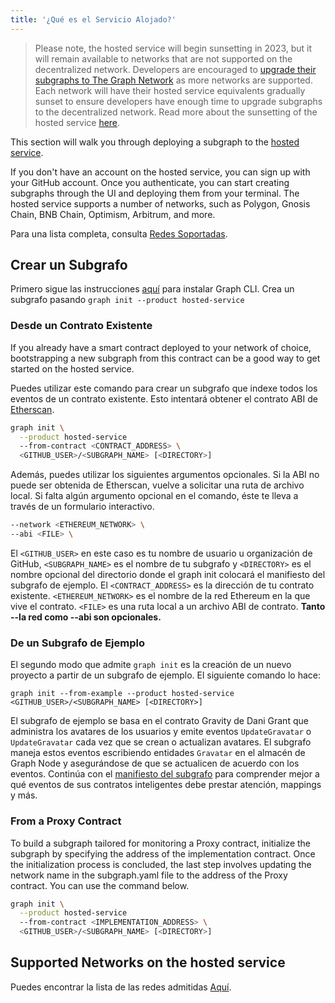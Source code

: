 ```yaml
---
title: '¿Qué es el Servicio Alojado?'
---
```


> Please note, the hosted service will begin sunsetting in 2023, but it will remain available to networks that are not supported on the decentralized network. Developers are encouraged to [upgrade their subgraphs to The Graph Network](/cookbook/upgrading-a-subgraph) as more networks are supported. Each network will have their hosted service equivalents gradually sunset to ensure developers have enough time to upgrade subgraphs to the decentralized network. Read more about the sunsetting of the hosted service [here](https://thegraph.com/blog/sunsetting-hosted-service).

This section will walk you through deploying a subgraph to the [hosted service](https://thegraph.com/hosted-service/).

If you don't have an account on the hosted service, you can sign up with your GitHub account. Once you authenticate, you can start creating subgraphs through the UI and deploying them from your terminal. The hosted service supports a number of networks, such as Polygon, Gnosis Chain, BNB Chain, Optimism, Arbitrum, and more.

Para una lista completa, consulta [Redes Soportadas](/developing/supported-networks/#hosted-service).

## Crear un Subgrafo

Primero sigue las instrucciones [aquí](/developing/defining-a-subgraph) para instalar Graph CLI. Crea un subgrafo pasando `graph init --product hosted-service`

### Desde un Contrato Existente

If you already have a smart contract deployed to your network of choice, bootstrapping a new subgraph from this contract can be a good way to get started on the hosted service.

Puedes utilizar este comando para crear un subgrafo que indexe todos los eventos de un contrato existente. Esto intentará obtener el contrato ABI de [Etherscan](https://etherscan.io/).

```sh
graph init \
  --product hosted-service
  --from-contract <CONTRACT_ADDRESS> \
  <GITHUB_USER>/<SUBGRAPH_NAME> [<DIRECTORY>]
```

Además, puedes utilizar los siguientes argumentos opcionales. Si la ABI no puede ser obtenida de Etherscan, vuelve a solicitar una ruta de archivo local. Si falta algún argumento opcional en el comando, éste te lleva a través de un formulario interactivo.

```sh
--network <ETHEREUM_NETWORK> \
--abi <FILE> \
```

El `<GITHUB_USER>` en este caso es tu nombre de usuario u organización de GitHub, `<SUBGRAPH_NAME>` es el nombre de tu subgrafo y `<DIRECTORY>` es el nombre opcional del directorio donde el graph init colocará el manifiesto del subgrafo de ejemplo. El `<CONTRACT_ADDRESS>` es la dirección de tu contrato existente. `<ETHEREUM_NETWORK>` es el nombre de la red Ethereum en la que vive el contrato. `<FILE>` es una ruta local a un archivo ABI de contrato. **Tanto --la red como --abi son opcionales.**

### De un Subgrafo de Ejemplo

El segundo modo que admite `graph init` es la creación de un nuevo proyecto a partir de un subgrafo de ejemplo. El siguiente comando lo hace:

```
graph init --from-example --product hosted-service <GITHUB_USER>/<SUBGRAPH_NAME> [<DIRECTORY>]
```

El subgrafo de ejemplo se basa en el contrato Gravity de Dani Grant que administra los avatares de los usuarios y emite eventos `UpdateGravatar` o `UpdateGravatar` cada vez que se crean o actualizan avatares. El subgrafo maneja estos eventos escribiendo entidades `Gravatar` en el almacén de Graph Node y asegurándose de que se actualicen de acuerdo con los eventos. Continúa con el [manifiesto del subgrafo](/developing/creating-a-subgraph#the-subgraph-manifest) para comprender mejor a qué eventos de sus contratos inteligentes debe prestar atención, mappings y más.

### From a Proxy Contract

To build a subgraph tailored for monitoring a Proxy contract, initialize the subgraph by specifying the address of the implementation contract. Once the initialization process is concluded, the last step involves updating the network name in the subgraph.yaml file to the address of the Proxy contract. You can use the command below.

```sh
graph init \
  --product hosted-service
  --from-contract <IMPLEMENTATION_ADDRESS> \
  <GITHUB_USER>/<SUBGRAPH_NAME> [<DIRECTORY>]
```

## Supported Networks on the hosted service

Puedes encontrar la lista de las redes admitidas [Aquí](/developing/supported-networks).

